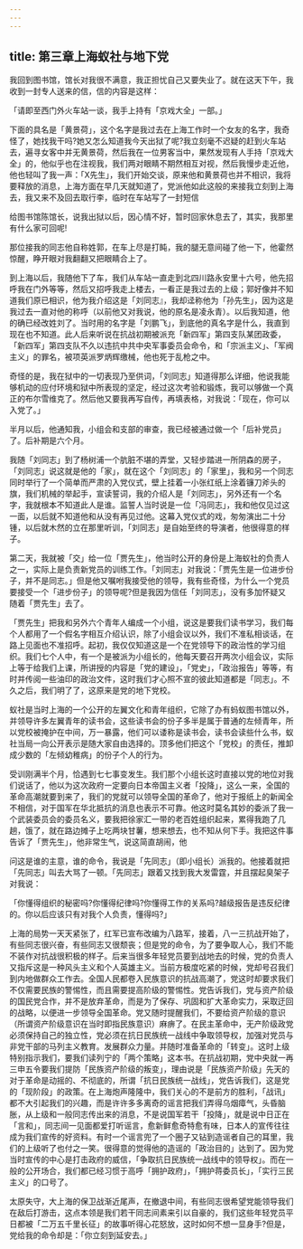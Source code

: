 ```yaml
---
---
---
```

title: 第三章上海蚁社与地下党
---



我回到图书馆，馆长对我很不满意，我正担忧自己又要失业了。就在这天下午，我收到一封专人送来的信，信的内容是这样：

「请即至西门外火车站一谈，我手上持有「京戏大全」一部。」

下面的具名是「黄景荷」，这个名字是我过去在上海工作时一个女友的名字，我奇怪了，她找我干吗?她又怎么知道我今天出狱了呢?我立刻毫不迟疑的赶到火车站去，遍寻女客中并无黄景荷，然后我在一位男客当中，果然发现有人手持「京戏大全」的，他似乎也在注视我，我们两对眼睛不期然相互对视，然后我慢步走近他，他也轻叫了我一声：「X先生」，我们开始交谈，原来他和黄景荷也并不相识，我将要释放的消息，上海方面在早几天就知道了，党派他如此这般的来接我立刻到上海去，我又来不及回去取行李，临时在车站写了一封短信

给图书馆陈馆长，说我出狱以后，因心情不好，暂时回家休息去了，其实，我那里有什么家可回呢!

那位接我的同志他自称姓郭，在车上尽是打盹，我的腿无意间碰了他一下，他霍然惊醒，睁开眼对我翻翻又把眼睛合上了。

到上海以后，我随他下了车，我们从车站一直走到北四川路永安里十六号，他先招呼我在门外等等，然后又招呼我走上楼去，一看正是我过去的上级；郭好像并不知道我们原已相识，他为我介绍这是「刘同志』，我却迳称他为「孙先生」，因为这是我过去一直对他的称呼（以前他又对我说，他的原名是凌永青）。以后我知道，他的确已经改姓刘了。当时用的名字是「刘鹏飞」，到底他的真名字是什么，我直到现在也不知道。此人后来听说在抗战初期被派充「新四军」第四支队某团政委，「新四军」第四支队不久以违抗中共中央军事委员会命令，和「宗派主义」、「军阀主义」的罪名，被项英派罗炳辉缴械，他也死于乱枪之中。

奇怪的是，我在狱中的一切表现乃至供词，「刘同志」知道得那么详细，他说我能够机动的应付环境和狱中所表现的坚定，经过这次考验和锻炼，我可以够做一个真正的布尔雪维克了。然后他又要我再写自传，再填表格，对我说：「现在，你可以入党了。」

半月以后，他通知我，小组会和支部的审查，我已经被通过做一个「后补党员」了。后补期是六个月。

我随「刘同志」到了杨树浦一个肮脏不堪的弄堂，又轻步踏进一所阴森的房子，「刘同志」说这就是他的「家」，就在这个「刘同志」的「家里」，我和另一个同志同时举行了一个简单而严肃的入党仪式，壁上挂着一小张红纸上涂着镰刀斧头的旗，我们机械的举起手，宣读誓词，我的介绍人是「刘同志」，另外还有一个名字，我就根本不知道此人是谁。监誓人当时说是一位「冯同志」，我和他仅见过这一面，以后就不知道他和从没有再见过他。这幕入党仪式的戏，匆匆演出二十分锺，以后就木然的立在那里听训，「刘同志」是自始至终的导演者，他很得意的样子。

第二天，我就被「交」给一位「贾先生」，他当时公开的身份是上海蚁社的负责人之一，实际上是负责新党员的训练工作。「刘同志」对我说：「贾先生是一位进步份子，并不是同志。」但是他又嘱咐我接受他的领导，我有些奇怪，为什么一个党员要接受一个「进步份子」的领导呢?但是我因为信任「刘同志」，没有多加怀疑又随着「贾先生」去了。

「贾先生」把我和另外六个青年人编成一个小组，说这是要我们读书学习，我们每个人都用了一个假名字相互介绍认识，除了小组会议以外，我们不准私相谈话，在路上见面也不准招呼。起初，我仅仅知道这是一个在党领导下的政治性的学习组织。我们七个人中，有一个是被派为小组长的，他每天要召开两次小组会议，实际上等于给我们上课，所讲授的内容是「党的建设」，「党史」，「政治报告」等等，有时并传阅一些油印的政治文件，这时我们才心照不宣的彼此知道都是「同志」。不久之后，我们明了了，这原来是党的地下党校。

蚁社是当时上海的一个公开的左翼文化和青年组织，它除了办有蚂蚁图书馆以外，并领导许多左翼青年的读书会，这些读书会的份子多半是属于普通的左倾青年，所以党校被掩护在中间，万一暴露，他们可以诿称是读书会，读书会读些什么书，蚁社当局一向公开表示是随大家自由选择的。顶多他们把这个「党校」的责任，推卸成少数的「左倾幼稚病」的份子个人的行为。

受训刚满半个月，恰遇到七七事变发生。我们那个小组长这时直接以党的地位对我们说话了，他以为这次政府一定要向日本帝国主义者「投降」，这么一来，全国的革命高潮就要到来了，我们的党就可以领导全国的革命了，他对于报纸上的新闻全不相信，对于国军在华北抵抗的消息也表示不可靠。他这时莫名其妙的委派了我一个武装委员会的委员名义，要我把徐家汇一带的老百姓组织起来，累得我跑了几趟，饿了，就在路边摊子上吃两块甘薯，想来想去，也不知从何下手。我把这件事告诉了「贾先生」，他非常生气，说这简直胡闹，他

问这是谁的主意，谁的命令，我说是「先同志」（即小组长）派我的。他接着就把「先同志」叫去大骂了一顿。「先同志」跟着又找到我大发雷霆，并且摆起臭架子对我说：

「你懂得组织的秘密吗?你懂得纪律吗?你懂得工作的关系吗?越级报告是违反纪律的。你以后应该只有对我个人负责，懂得吗?」

上海的局势一天天紧张了，红军已宣布改编为八路军，接着，八一三抗战开始了，有些同志很兴奋，有些同志又很颓丧；但是党的命令，为了要争取人心，我们不能不装作对抗战很积极的样子。后来当很多年轻党员要到战地去的时候，党的负责人又指斥这是一种风头主义和个人英雄主义。当前方极度吃紧的时候，党却号召我们到内地做群众工作去。全国人民都卷入民族意识的抗战高潮了，党这时却要求我们不仅需要民族的警惕性，而且需要提高阶级的警惕性。党告诉我们，党与资产阶级的国民党合作，并不是放弃革命，而是为了保存、巩固和扩大革命实力，采取迂回的战略，以便进一步领导全国革命。党又随时提醒我们，不要给资产阶级的意识（所谓资产阶级意识在当时即指民族意识）麻痹了。在民主革命中，无产阶级政党必须保持自己的独立性，党必须在抗日民族统一战线中争取领导权，加强对党员与非党干部的马列主义教育。发展群众力量。并随时准备革命的「转变」。这时上级特别指示我们，要我们读列宁的「两个策略」这本书。在抗战初期，党中央就一再三申五令要我们提防「民族资产阶级的叛变」，理由说是「民族资产阶级」先天的对于革命是动摇的、不彻底的，所谓「抗日民族统一战线」，党告诉我们，这是党的「现阶段」的政策。在上海炮声隆隆中，我们关心的不是前方的胜利，「战讯」都不大引起我们的兴趣，而是许许多多离奇的谣言把我们弄得乌烟瘴气，头昏脑胀，从上级和一般同志传出来的消息，不是说国军若干「投降」，就是说中日正在「言和」，同志间一见面都爱打听谣言，愈新鲜愈奇特愈有味，日本人的宣传往往成为我们宣传的好资料。有时一个谣言兜了一个圈子又钻到造谣者自己的耳里，我们的上级听了也付之一笑。很得意的觉得他的造谣的「政治目的」达到了。因为党当时宣传的中心是打击政府的威信，「争取抗日民族统一战线中的领导权」。而在一般的公开场合，我们都已经习惯于高呼「拥护政府」，「拥护蒋委员长」，「实行三民主义」的口号了。

太原失守，大上海的保卫战渐近尾声，在撤退中间，有些同志很希望党能领导我们在敌后打游击，这点本领是我们若干同志间素来引以自豪的，我们这些年轻党员平日都被「二万五千里长征」的故事听得心花怒放，这时如何不想一显身手?但是，党给我的命令却是：「你立刻到延安去。」